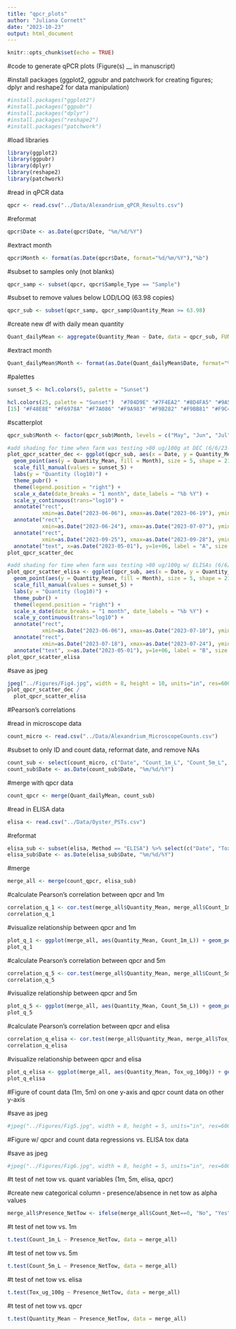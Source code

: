 ```yaml
---
title: "qpcr_plots"
author: "Juliana Cornett"
date: "2023-10-23"
output: html_document
---
```


```r
knitr::opts_chunk$set(echo = TRUE)
```

#code to generate qPCR plots (Figure(s) __ in manuscript)

#install packages (ggplot2, ggpubr and patchwork for creating figures; dplyr and reshape2 for data manipulation)

```r
#install.packages("ggplot2")
#install.packages("ggpubr")
#install.packages("dplyr")
#install.packages("reshape2")
#install.packages("patchwork")
```

#load libraries

```r
library(ggplot2)
library(ggpubr)
library(dplyr)
library(reshape2)
library(patchwork)
```

#read in qPCR data 

```r
qpcr <- read.csv("../Data/Alexandrium_qPCR_Results.csv")
```

#reformat

```r
qpcr$Date <- as.Date(qpcr$Date, "%m/%d/%Y")
```

#extract month 

```r
qpcr$Month <- format(as.Date(qpcr$Date, format="%d/%m/%Y"),"%b")
```

#subset to samples only (not blanks)

```r
qpcr_samp <- subset(qpcr, qpcr$Sample_Type == "Sample")
```

#subset to remove values below LOD/LOQ (63.98 copies)

```r
qpcr_sub <- subset(qpcr_samp, qpcr_samp$Quantity_Mean >= 63.98)
```

#create new df with daily mean quantity

```r
Quant_dailyMean <- aggregate(Quantity_Mean ~ Date, data = qpcr_sub, FUN = mean)
```

#extract month 

```r
Quant_dailyMean$Month <- format(as.Date(Quant_dailyMean$Date, format="%d/%m/%Y"),"%b")
```

#palettes

```r
sunset_5 <- hcl.colors(5, palette = "Sunset")
```

```r
hcl.colors(25, palette = "Sunset")  "#704D9E" "#7F4EA2" "#8D4FA5" "#9A51A7" "#A653A8" "#B156A9" "#BC5AA9" "#C65EA8" "#CF63A6" "#D868A3" "#E06EA0" "#E7759C" "#ED7C97" "#F18592"
[15] "#F48E8E" "#F6978A" "#F7A086" "#F9A983" "#F9B282" "#F9BB81" "#F9C483" "#F8CD86" "#F6D68A" "#F5DE91" "#F3E79A"
``` 

#scatterplot

```r
qpcr_sub$Month <- factor(qpcr_sub$Month, levels = c("May", "Jun", "Jul", "Aug", "Sep"))

#add shading for time when farm was testing >80 ug/100g at DEC (6/6/23-7/7/23; 9/25/23-9/28/23) 
plot_qpcr_scatter_dec <- ggplot(qpcr_sub, aes(x = Date, y = Quantity_Mean)) +
  geom_point(aes(y = Quantity_Mean, fill = Month), size = 5, shape = 21) + 
  scale_fill_manual(values = sunset_5) +
  labs(y = "Quantity (log10)") + 
  theme_pubr() +
  theme(legend.position = "right") +
  scale_x_date(date_breaks = "1 month", date_labels = "%b %Y") +
  scale_y_continuous(trans="log10") + 
  annotate("rect",
           xmin=as.Date("2023-06-06"), xmax=as.Date("2023-06-19"), ymin = 0, ymax=Inf, fill = "#F3E79A", alpha=.35) + 
  annotate("rect",
           xmin=as.Date("2023-06-24"), xmax=as.Date("2023-07-07"), ymin = 0, ymax=Inf, fill = "#F3E79A", alpha=.35) + 
  annotate("rect",
           xmin=as.Date("2023-09-25"), xmax=as.Date("2023-09-28"), ymin = 0, ymax=Inf, fill = "#F3E79A", alpha=.35) +
  annotate("text", x=as.Date("2023-05-01"), y=1e+06, label = "A", size = 5)
plot_qpcr_scatter_dec

#add shading for time when farm was testing >80 ug/100g w/ ELISAs (6/6/23-7/10/23; 7/18/23-7/24/23)
plot_qpcr_scatter_elisa <- ggplot(qpcr_sub, aes(x = Date, y = Quantity_Mean)) +
  geom_point(aes(y = Quantity_Mean, fill = Month), size = 5, shape = 21) + 
  scale_fill_manual(values = sunset_5) +
  labs(y = "Quantity (log10)") + 
  theme_pubr() +
  theme(legend.position = "right") +
  scale_x_date(date_breaks = "1 month", date_labels = "%b %Y") +
  scale_y_continuous(trans="log10") + 
  annotate("rect",
           xmin=as.Date("2023-06-06"), xmax=as.Date("2023-07-10"), ymin = 0, ymax=Inf, fill = "#704D9E", alpha=.25) + 
  annotate("rect",
           xmin=as.Date("2023-07-18"), xmax=as.Date("2023-07-24"), ymin = 0, ymax=Inf, fill = "#704D9E", alpha=.25) + 
  annotate("text", x=as.Date("2023-05-01"), y=1e+06, label = "B", size = 5)
plot_qpcr_scatter_elisa

```

#save as jpeg

```r
jpeg("../Figures/Fig4.jpg", width = 8, height = 10, units="in", res=600)
plot_qpcr_scatter_dec /
  plot_qpcr_scatter_elisa
```

#Pearson's correlations

#read in microscope data

```r
count_micro <- read.csv("../Data/Alexandrium_MicroscopeCounts.csv")
```

#subset to only ID and count data, reformat date, and remove NAs

```r
count_sub <- select(count_micro, c("Date", "Count_1m_L", "Count_5m_L", "Count_Net")) %>% na.omit()
count_sub$Date <- as.Date(count_sub$Date, "%m/%d/%Y")
```

#merge with qpcr data

```r
count_qpcr <- merge(Quant_dailyMean, count_sub)
```

#read in ELISA data

```r
elisa <- read.csv("../Data/Oyster_PSTs.csv")
```

#reformat 

```r
elisa_sub <- subset(elisa, Method == "ELISA") %>% select(c("Date", "Tox_ug_100g")) 
elisa_sub$Date <- as.Date(elisa_sub$Date, "%m/%d/%Y")
```

#merge

```r
merge_all <- merge(count_qpcr, elisa_sub)
```

#calculate Pearson's correlation between qpcr and 1m

```r
correlation_q_1 <- cor.test(merge_all$Quantity_Mean, merge_all$Count_1m_L, method = "pearson")
correlation_q_1
```

#visualize relationship between qpcr and 1m

```r
plot_q_1 <- ggplot(merge_all, aes(Quantity_Mean, Count_1m_L)) + geom_point() + geom_smooth(method = "lm") + theme_pubr()
plot_q_1
```

#calculate Pearson's correlation between qpcr and 5m

```r
correlation_q_5 <- cor.test(merge_all$Quantity_Mean, merge_all$Count_5m_L, method = "pearson")
correlation_q_5
```

#visualize relationship between qpcr and 5m

```r
plot_q_5 <- ggplot(merge_all, aes(Quantity_Mean, Count_5m_L)) + geom_point() + geom_smooth(method = "lm") + theme_pubr()
plot_q_5
```

#calculate Pearson's correlation between qpcr and elisa

```r
correlation_q_elisa <- cor.test(merge_all$Quantity_Mean, merge_all$Tox_ug_100g, method = "pearson")
correlation_q_elisa
```

#visualize relationship between qpcr and elisa

```r
plot_q_elisa <- ggplot(merge_all, aes(Quantity_Mean, Tox_ug_100g)) + geom_point() + geom_smooth(method = "lm") + theme_pubr()
plot_q_elisa
```

#Figure of count data (1m, 5m) on one y-axis and qpcr count data on other y-axis 

#save as jpeg

```r
#jpeg("../Figures/Fig5.jpg", width = 8, height = 5, units="in", res=600)
```

#Figure w/ qpcr and count data regressions vs. ELISA tox data

#save as jpeg

```r
#jpeg("../Figures/Fig6.jpg", width = 8, height = 5, units="in", res=600)
```

#t test of net tow vs. quant variables (1m, 5m, elisa, qpcr)

#create new categorical column - presence/absence in net tow as alpha values

```r
merge_all$Presence_NetTow <- ifelse(merge_all$Count_Net==0, "No", "Yes")
```

#t test of net tow vs. 1m

```r
t.test(Count_1m_L ~ Presence_NetTow, data = merge_all)
```

#t test of net tow vs. 5m

```r
t.test(Count_5m_L ~ Presence_NetTow, data = merge_all)
```

#t test of net tow vs. elisa

```r
t.test(Tox_ug_100g ~ Presence_NetTow, data = merge_all)
```

#t test of net tow vs. qpcr

```r
t.test(Quantity_Mean ~ Presence_NetTow, data = merge_all)
```

